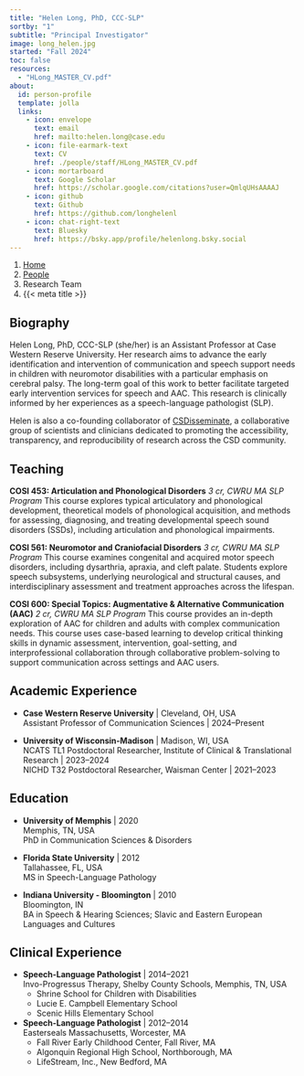 ```yaml
---
title: "Helen Long, PhD, CCC-SLP"
sortby: "1"
subtitle: "Principal Investigator"
image: long_helen.jpg
started: "Fall 2024"
toc: false
resources: 
  - "HLong_MASTER_CV.pdf"
about:
  id: person-profile
  template: jolla
  links:
    - icon: envelope
      text: email
      href: mailto:helen.long@case.edu
    - icon: file-earmark-text
      text: CV
      href: ./people/staff/HLong_MASTER_CV.pdf
    - icon: mortarboard
      text: Google Scholar
      href: https://scholar.google.com/citations?user=QmlqUHsAAAAJ
    - icon: github
      text: Github
      href: https://github.com/longhelenl
    - icon: chat-right-text
      text: Bluesky
      href: https://bsky.app/profile/helenlong.bsky.social
---
```


```{=html}
<nav aria-label="breadcrumb">
  <ol class="breadcrumb">
    <li class="breadcrumb-item"><a href="../../index.html">Home</a></li>
    <li class="breadcrumb-item"><a href="../../people.html">People</a></li>
    <li class="breadcrumb-item active">Research Team</li>
    <li class="breadcrumb-item active" aria-current="page">{{< meta title >}}</li>
  </ol>
</nav>
```

::: {#person-profile}
:::

## Biography

Helen Long, PhD, CCC-SLP (she/her) is an Assistant Professor at Case Western Reserve University. Her research aims to advance the early identification and intervention of communication and speech support needs in children with neuromotor disabilities with a particular emphasis on cerebral palsy. The long-term goal of this work to better facilitate targeted early intervention services for speech and AAC. This research is clinically informed by her experiences as a speech-language pathologist (SLP). 

Helen is also a co-founding collaborator of [CSDisseminate](http://www.csdisseminate.com/), a collaborative group of scientists and clinicians dedicated to promoting the accessibility, transparency, and reproducibility of research across the CSD community.

## Teaching 

**COSI 453: Articulation and Phonological Disorders**
*3 cr, CWRU MA SLP Program*
This course explores typical articulatory and phonological development, theoretical models of phonological acquisition, and methods for assessing, diagnosing, and treating developmental speech sound disorders (SSDs), including articulation and phonological impairments.

**COSI 561: Neuromotor and Craniofacial Disorders**
*3 cr, CWRU MA SLP Program*
This course examines congenital and acquired motor speech disorders, including dysarthria, apraxia, and cleft palate. Students explore speech subsystems, underlying neurological and structural causes, and interdisciplinary assessment and treatment approaches across the lifespan.

**COSI 600: Special Topics: Augmentative & Alternative Communication (AAC)**
*2 cr, CWRU MA SLP Program*
This course provides an in-depth exploration of AAC for children and adults with complex communication needs. This course uses case-based learning to develop critical thinking skills in dynamic assessment, intervention, goal-setting, and interprofessional collaboration through collaborative problem-solving to support communication across settings and AAC users.

## Academic Experience

-   **Case Western Reserve University** \| Cleveland, OH, USA<br /> Assistant Professor of Communication Sciences \| 2024--Present<br />

-   **University of Wisconsin-Madison** \| Madison, WI, USA<br /> NCATS TL1 Postdoctoral Researcher, Institute of Clinical & Translational Research \| 2023--2024<br /> NICHD T32 Postdoctoral Researcher, Waisman Center \| 2021--2023<br />

## Education

-   **University of Memphis** \| 2020<br /> Memphis, TN, USA<br />PhD in Communication Sciences & Disorders

-   **Florida State University** \| 2012<br />Tallahassee, FL, USA<br />MS in Speech-Language Pathology

-   **Indiana University - Bloomington** \| 2010<br /> Bloomington, IN<br />BA in Speech & Hearing Sciences; Slavic and Eastern European Languages and Cultures

## Clinical Experience

-   **Speech-Language Pathologist** \| 2014--2021<br /> Invo-Progressus Therapy, Shelby County Schools, Memphis, TN, USA
    - Shrine School for Children with Disabilities
    - Lucie E. Campbell Elementary School
    - Scenic Hills Elementary School

-   **Speech-Language Pathologist** \| 2012--2014<br /> Easterseals Massachusetts, Worcester, MA
    - Fall River Early Childhood Center, Fall River, MA
    - Algonquin Regional High School, Northborough, MA
    - LifeStream, Inc., New Bedford, MA